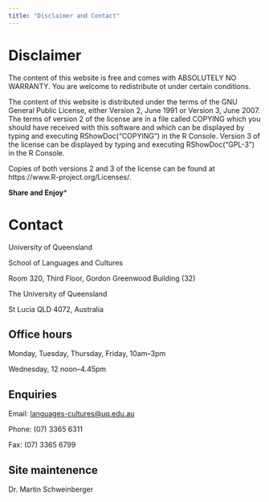 ```yaml
---
title: "Disclaimer and Contact"
---
```


# Disclaimer

The content of this website is free and comes with ABSOLUTELY NO WARRANTY. You are welcome to redistribute ot under certain conditions. 


The content of this website is distributed under the terms of the GNU General Public License, either Version 2, June 1991 or Version 3, June 2007. The terms of version 2 of the license are in a file called COPYING which you should have received with this software and which can be displayed by typing and executing RShowDoc("COPYING") in the R Console. Version 3 of the license can be displayed by  typing and executing RShowDoc("GPL-3")  in the R Console.

Copies of both versions 2 and 3 of the license can be found at https://www.R-project.org/Licenses/.

**Share and Enjoy***

# Contact
University of Queensland

School of Languages and Cultures

Room 320, Third Floor, Gordon Greenwood Building (32)

The University of Queensland

St Lucia QLD 4072, Australia


## Office hours

Monday, Tuesday, Thursday, Friday, 10am–3pm

Wednesday, 12 noon–4.45pm


## Enquiries

Email: <languages-cultures@uq.edu.au>

Phone: (07) 3365 6311

Fax: (07) 3365 6799


## Site maintenence
Dr. Martin Schweinberger






